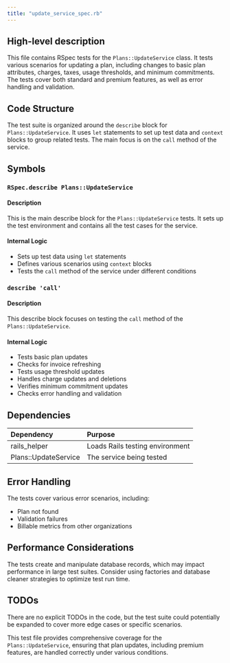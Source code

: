 ```yaml
---
title: "update_service_spec.rb"
---
```


## High-level description
This file contains RSpec tests for the `Plans::UpdateService` class. It tests various scenarios for updating a plan, including changes to basic plan attributes, charges, taxes, usage thresholds, and minimum commitments. The tests cover both standard and premium features, as well as error handling and validation.

## Code Structure
The test suite is organized around the `describe` block for `Plans::UpdateService`. It uses `let` statements to set up test data and `context` blocks to group related tests. The main focus is on the `call` method of the service.

## Symbols

### `RSpec.describe Plans::UpdateService`
#### Description
This is the main describe block for the `Plans::UpdateService` tests. It sets up the test environment and contains all the test cases for the service.

#### Internal Logic
- Sets up test data using `let` statements
- Defines various scenarios using `context` blocks
- Tests the `call` method of the service under different conditions

### `describe 'call'`
#### Description
This describe block focuses on testing the `call` method of the `Plans::UpdateService`.

#### Internal Logic
- Tests basic plan updates
- Checks for invoice refreshing
- Tests usage threshold updates
- Handles charge updates and deletions
- Verifies minimum commitment updates
- Checks error handling and validation

## Dependencies
| Dependency | Purpose |
|:-----------|:--------|
| rails_helper | Loads Rails testing environment |
| Plans::UpdateService | The service being tested |

## Error Handling
The tests cover various error scenarios, including:
- Plan not found
- Validation failures
- Billable metrics from other organizations

## Performance Considerations
The tests create and manipulate database records, which may impact performance in large test suites. Consider using factories and database cleaner strategies to optimize test run time.

## TODOs
There are no explicit TODOs in the code, but the test suite could potentially be expanded to cover more edge cases or specific scenarios.

This test file provides comprehensive coverage for the `Plans::UpdateService`, ensuring that plan updates, including premium features, are handled correctly under various conditions.